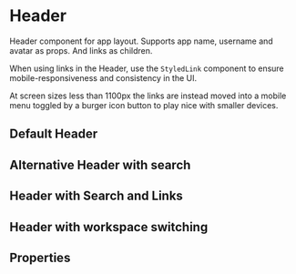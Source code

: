 
<Meta of={stories} />

# Header

Header component for app layout. Supports app name, username and avatar as props. And links as children.

When using links in the Header, use the `StyledLink` component to ensure mobile-responsiveness and consistency in the UI.

At screen sizes less than 1100px the links are instead moved into a mobile menu toggled by a burger icon button to play nice with smaller devices.

## Default Header

<Canvas>
  <Story id="components-header--default-header" />
</Canvas>

## Alternative Header with search

<Canvas>
  <Story id="components-header--header-with-search" />
</Canvas>

## Header with Search and Links

<Canvas>
  <Story id="components-header--header-with-search-and-links" />
</Canvas>

## Header with workspace switching

<Canvas>
  <Story id="components-header--header-with-workspace-switching" />
</Canvas>

## Properties

<Controls component={Header} />

